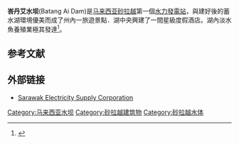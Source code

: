 {{Infobox dam
| name                 = 峇丹艾水坝<br />
Batang Ai Dam
| image                =
| image_caption        =
| name_official        =
| dam_crosses          =[[鲁巴河|鲁巴河]]
| location             =
| dam_type             =
| dam_length           = {{Convert|810|m|ft|abbr=on}} 
| dam_height           = {{Convert|85|m|ft|abbr=on}}
| dam_width_base       =
| spillway_type        =
| spillway_capacity    = {{Convert|2438|m3/s|ft3/s|0|abbr=on}}
| construction_began   = 1982
| opening              = 1985
| cost                 =
| owner                =
| res_name             = 峇丹艾水库
| res_capacity_total   = {{Convert|2870000000|m3|acre.ft|0|abbr=on}} 
| res_capacity_inactive= {{Convert|1630000000|m3|acre.ft|0|abbr=on}}<ref>{{cite web|title=Hydroelectric Power Dams in Sarawak|url=http://www.siwrs.com.my/modules/iwrm/page.php?id=8&menu_id=0&sub_id=3|publisher=Sarawak Integrated Water Resources Master Management Plan|accessdate=7 May 2012|archive-url=https://web.archive.org/web/20120703042032/http://www.siwrs.com.my/modules/iwrm/page.php?id=8&menu_id=0&sub_id=3|archive-date=2012-07-03|dead-url=yes}}</ref>
| res_catchment        = {{Convert|1200|km2|mi2|abbr=on}}
| res_surface          = {{Convert|85|km2|mi2|0|abbr=on}}
| res_elevation        =
| res_max_depth        = 
| res_max_length       =
| res_max_width        =
| plant_operator       = [[Sarawak_Energy|Sarawak Energy]]
| plant_turbines       = 4 × 25 [[Megawatt|MW]] [[Francis-type|Francis-type]]<ref>{{cite web|title=Batang Ai Dam Hydroelectric Power Plant|url=http://globalenergyobservatory.org/geoid/41454|publisher=Global Energy Observatory|accessdate=7 May 2012|archive-date=2018-10-29|archive-url=https://web.archive.org/web/20181029163659/http://globalenergyobservatory.org/geoid/41454|dead-url=no}}</ref>
| plant_capacity       = 100 [[Megawatt|MW]]
| location_map         =Malaysia
| location_map_caption =
| coordinates          = {{coord|01|08|50|N|111|52|26|E|type:landmark|display=inline,title}}
| website              =
| extra                =
}}

'''峇丹艾水坝'''(Batang Ai Dam)是[[马来西亚|马来西亚]][[砂拉越|砂拉越]]第一個[[水力發電站|水力發電站]]，與建好後的蓄水湖環境優美而成了州內一旅遊景點．湖中央興建了一間星級度假酒店。湖內淡水魚養殖業極其發達<ref>{{Citation | surname=Economic Panning Unit | given= | title=Bakun – Green Energy For The Future | publisher=Percetakan Nasional Bhd | place=[[Kuala_Lumpur,_Malaysia|Kuala Lumpur, Malaysia]] | year=1996 }}</ref>。

==参考文献==
{{reflist}}

== 外部链接 ==
* [http://www.sesco.com.my/sesco/english/ Sarawak Electricity Supply Corporation] {{Wayback|url=http://www.sesco.com.my/sesco/english/ |date=20120822132422 }}

{{Malaysia-stub}}

[[Category:马来西亚水坝|Category:马来西亚水坝]]
[[Category:砂拉越建筑物|Category:砂拉越建筑物]]
[[Category:砂拉越水体|Category:砂拉越水体]]